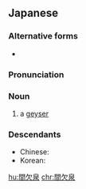 ==Japanese==
{{wikipedia|lang=ja}}
{{ja-kanjitab|かん|けつ|せん|yomi=o}}

===Alternative forms===
* {{ja-l|間歇泉}}

===Pronunciation===
{{ja-pron|かんけつせん|acc=4|acc2=3|acc3=h|y=o|dev=4}}

===Noun===
{{ja-noun|かんけつせん}}

# {{lb|ja|planetology|geology|volcanology|sort=かんけつせん}} a [[geyser]]

===Descendants===
* Chinese: {{zh-l|間歇泉}}
* Korean: {{ko-l|간헐천}}

[[hu:間欠泉]]
[[chr:間欠泉]]